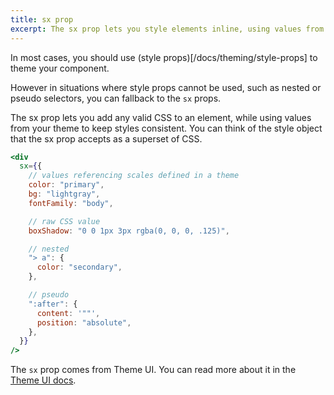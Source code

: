 ```yaml
---
title: sx prop
excerpt: The sx prop lets you style elements inline, using values from your theme.
---
```


In most cases, you should use (style props)[/docs/theming/style-props] to theme your component.

However in situations where style props cannot be used, such as nested or pseudo selectors, you can fallback to the `sx` props.

The sx prop lets you add any valid CSS to an element, while using values from your theme to keep styles consistent. You can think of the style object that the sx prop accepts as a superset of CSS.

```jsx
<div
  sx={{
    // values referencing scales defined in a theme
    color: "primary",
    bg: "lightgray",
    fontFamily: "body",

    // raw CSS value
    boxShadow: "0 0 1px 3px rgba(0, 0, 0, .125)",

    // nested
    "> a": {
      color: "secondary",
    },

    // pseudo
    ":after": {
      content: '""',
      position: "absolute",
    },
  }}
/>
```

The `sx` prop comes from Theme UI. You can read more about it in the [Theme UI docs](https://theme-ui.com/sx-prop).
